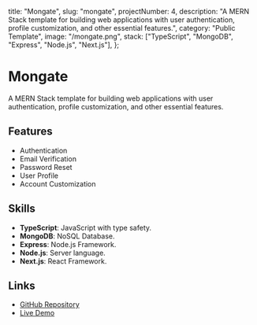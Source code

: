   title: "Mongate",
  slug: "mongate",
  projectNumber: 4,
  description:
    "A MERN Stack template for building web applications with user authentication, profile customization, and other essential features.",
  category: "Public Template",
  image: "/mongate.png",
  stack: ["TypeScript", "MongoDB", "Express", "Node.js", "Next.js"],
};

# Mongate

A MERN Stack template for building web applications with user authentication, profile customization, and other essential features.

## Features

- Authentication
- Email Verification
- Password Reset
- User Profile
- Account Customization

## Skills

- **TypeScript**: JavaScript with type safety.
- **MongoDB**: NoSQL Database.
- **Express**: Node.js Framework.
- **Node.js**: Server language.
- **Next.js**: React Framework.

## Links

- [GitHub Repository](https://github.com/colinguinane1/mongate-front-end)
- [Live Demo](https://mongate.vercel.app)
